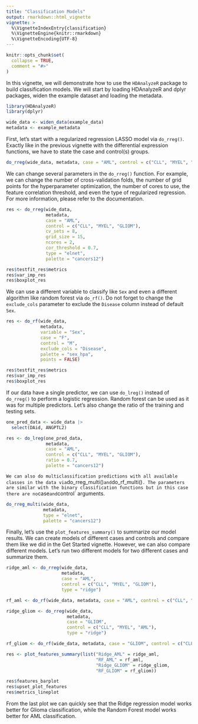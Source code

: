 ```yaml
---
title: "Classification Models"
output: rmarkdown::html_vignette
vignette: >
  %\VignetteIndexEntry{classification}
  %\VignetteEngine{knitr::rmarkdown}
  %\VignetteEncoding{UTF-8}
---
```


```r
knitr::opts_chunk$set(
  collapse = TRUE,
  comment = "#>"
)
```

In this vignette, we will demonstrate how to use the `HDAnalyzeR` package to build classification models. We will start by loading HDAnalyzeR and dplyr packages, widen the example dataset and loading the metadata.

```r
library(HDAnalyzeR)
library(dplyr) 

wide_data <- widen_data(example_data)
metadata <- example_metadata
```

First, let's start with a regularized regression LASSO model via `do_rreg()`. Exactly like in the previous vignette with the differential expression functions, we have to state the case and control(s) groups.

```r
do_rreg(wide_data, metadata, case = "AML", control = c("CLL", "MYEL", "GLIOM"))
```

We can change several parameters in the `do_rreg()` function. For example, we can change the number of cross-validation folds, the number of grid points for the hyperparameter optimization, the number of cores to use, the feature correlation threshold, and even the type of regularized regression. For more information, please refer to the documentation.

```r
res <- do_rreg(wide_data, 
               metadata, 
               case = "AML", 
               control = c("CLL", "MYEL", "GLIOM"), 
               cv_sets = 8, 
               grid_size = 15, 
               ncores = 2, 
               cor_threshold = 0.7, 
               type = "elnet",
               palette = "cancers12")

res$testfit_res$metrics
res$var_imp_res
res$boxplot_res
```

We can use a different variable to classify like `Sex` and even a different algorithm like random forest via `do_rf()`. Do not forget to change the `exclude_cols` parameter to exclude the `Disease` column instead of default `Sex`.

```r
res <- do_rf(wide_data, 
             metadata, 
             variable = "Sex", 
             case = "F", 
             control = "M", 
             exclude_cols = "Disease", 
             palette = "sex_hpa",
             points = FALSE)

res$testfit_res$metrics
res$var_imp_res
res$boxplot_res
```

If our data have a single predictor, we can use `do_lreg()` instead of `do_rreg()` to perform a logistic regression. Random forest can be used as it was for multiple predictors. Let's also change the ratio of the training and testing sets.

```r
one_pred_data <- wide_data |> 
  select(DAid, ANGPTL2)

res <- do_lreg(one_pred_data, 
               metadata, 
               case = "AML",
               control = c("CLL", "MYEL", "GLIOM"),
               ratio = 0.7,
               palette = "cancers12")

```
`
We can also do multiclassification predictions with all available classes in the data via `do_rreg_multi()` and `do_rf_multi()`. The parameters are similar with the binary classification functions but in this case there are no `case` and `control` arguments.

```r
do_rreg_multi(wide_data, 
              metadata, 
              type = "elnet",
              palette = "cancers12")
```

Finally, let's use the `plot_features_summary()` to summarize our model results. We can create models of different cases and controls and compare them like we did in the Get Started vignette. However, we can also compare different models. Let's run two different models for two different cases and summarize them.

```r
ridge_aml <- do_rreg(wide_data, 
                     metadata, 
                     case = "AML", 
                     control = c("CLL", "MYEL", "GLIOM"), 
                     type = "ridge")

rf_aml <- do_rf(wide_data, metadata, case = "AML", control = c("CLL", "MYEL", "GLIOM"))

ridge_gliom <- do_rreg(wide_data, 
                       metadata, 
                       case = "GLIOM", 
                       control = c("CLL", "MYEL", "AML"), 
                       type = "ridge")

rf_gliom <- do_rf(wide_data, metadata, case = "GLIOM", control = c("CLL", "MYEL", "AML"))
```

```r
res <- plot_features_summary(list("Ridge_AML" = ridge_aml, 
                                  "RF_AML" = rf_aml, 
                                  "Ridge_GLIOM" = ridge_gliom, 
                                  "RF_GLIOM" = rf_gliom))

res$features_barplot
res$upset_plot_features
res$metrics_lineplot
```

From the last plot we can quickly see that the Ridge regression model works better for Glioma classification, while the Random Forest model works better for AML classification. 
